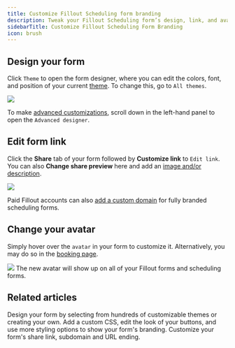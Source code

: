 ```yaml
---
title: Customize Fillout Scheduling form branding
description: Tweak your Fillout Scheduling form’s design, link, and avatar.
sidebarTitle: Customize Fillout Scheduling Form Branding
icon: brush
---
```


## Design your form

Click `Theme` to open the form designer, where you can edit the colors, font, and position of your current [theme](/help/themes). To change this, go to `All themes`.

<Frame>
  <img src="/images/scheduling/image-15.png" />
</Frame>

To make [advanced customizations](/help/advanced-designer), scroll down in the left-hand panel to open the `Advanced designer`.

## Edit form link

Click the **Share** tab of your form followed by **Customize link** to `Edit link`. You can also **Change share preview** here and add an [image and/or description](/help/custom-link).

<Frame>
  <img src="/images/scheduling/image-16.png" />
</Frame>

Paid Fillout accounts can also [add a custom domain](/help/custom-domains) for fully branded scheduling forms.

## Change your avatar

Simply hover over the `avatar` in your form to customize it. Alternatively, you may do so in the [booking page](/help/how-to-create-scheduling-form#1590ee47667b80718a29f72c05c84a8d).

<Frame>
  <img src="/images/scheduling/image-17.png" />
</Frame>

<Note>
The new avatar will show up on all of your Fillout forms and scheduling forms.
</Note>

## Related articles

<CardGroup cols={3}>
    <Card title="Themes" href="/help/themes" icon="palette" iconType="regular" color="#FFC738">
    Design your form by selecting from hundreds of customizable themes or creating your own.
  </Card>
    <Card title="Advanced designer" href="/help/advanced-designer" icon="paintbrush-pencil" iconType="regular" color="#FFC738">
    Add a custom CSS, edit the look of your buttons, and use more styling options to show your form's branding.
  </Card>
    <Card title="Custom form links and share preview" href="/help/custom-link" icon="message-image" iconType="regular" color="#FFC738">
    Customize your form's share link, subdomain and URL ending.
  </Card>
</CardGroup>
